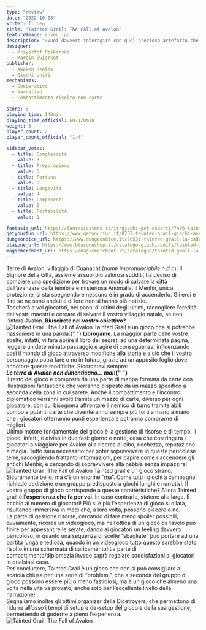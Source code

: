 ```yaml
---
type: "review"
date: "2022-10-03"
writer: Il Leo
title: "Tainted Grail: The Fall of Avalon"
featureImage: cover.jpg
description: "«Vuoi davvero interagire con quel prezioso artefatto che sicuramente nasconderà un qualche potente maleficio?» «Se è prezioso che fai? Te ne privi?»"
designer:
  - Krzysztof Piskorski
  - Marcin Świerkot
publisher:
  - Awaken Realms
  - Giochi Uniti
mechanisms:
  - Cooperativo
  - Narrativo
  - Combattimento risolto con carte

score: 8
playing_time: 140min
playing_time_official: 60-120min
weight: 3
player_count: 2
player_count_official: "1-4"

sidebar_votes:
  - title: Complessità
    value: 3
  - title: Preparazione
    value: 5
  - title: Fortuna
    value: 3
  - title: Longevità
    value: 4
  - title: Componenti
    value: 5
  - title: Portabilità
    value: 1

fantasia_url: https://fantasiastore.it/it/giochi-per-esperti/7476-tainted-grail-la-caduta-di-avalon.html
getyourfun_url: https://www.getyourfun.it/0737-tainted-grail-giochi-avventura.html?fast_search=fs
dungeondice_url: https://www.dungeondice.it/20531-tainted-grail-la-caduta-di-avalon.html
blasone_url: https://www.blasoneshop.it/catalogo-giochi-uniti/tainted-grail-la-caduta-di-avalon-73-1069
magicmerchant_url: https://magicmerchant.it/catalogue/tainted-grail-la-caduta-di-avalon-45521/
---
```


<Setting>
  Terre di Avalon, villaggio di Cuanacht (<em>nome impronunciabile n.d.r.</em>).
  Il Signore della città, assieme ai suoi più valorosi sudditi, ha deciso di
  compiere una spedizione per trovare un modo di salvare la città dall’avanzare
  della temibile e misteriosa Anomalia. Il Menhir, unica protezione, si sta
  spegnendo e nessuno è in grado di accenderlo. Gli eroi e il re se ne sono
  andati e di loro non si hanno più notizie. <br />
  Toccherà a voi giocatori, nei panni di ultimi degli ultimi, raccogliere l’eredità
  dei vostri maestri e cercare di salvare il vostro villaggio natale, se non l’intera
  Avalon. <strong>Riuscirete nel vostro obiettivo?</strong>
</Setting>

<img src="./game1.jpg?t=1" alt="Tainted Grail: The Fall of Avalon" />

<Rules>
  Tainted Grail è un gioco che si potrebbe riassumere in una parola:{" "}
  <strong>Librogame</strong>. La maggior parte delle vostre scelte, infatti, vi
  farà aprire il libro dei segreti ad una determinata pagina, leggere un
  determinato passaggio e agire di conseguenza, influenzando così il mondo di
  gioco attraverso modifiche alla storia e a ciò che il vostro personaggio potrà
  fare o no in futuro, grazie ad un apposito foglio dove annotare queste
  modifiche. Ricordatevi sempre:
  <br />
  <strong>
    <em>Le terre di Avalon non dimenticano… mai!</em>{" "}
  </strong>
  <br />
  Il resto del gioco è composto da una parte di mappa formata da carte con
  illustrazioni fantastiche che verranno disposte da un mazzo specifico a
  seconda della zona in cui sarete. Anche il combattimento e l’incontro
  diplomatico verranni svolti tramite un mazzo di carte, diverso per ogni
  giocatore, con cui bisognerà affrontare il nemico di turno tramite abili combo
  e potenti carte che diventeranno sempre più forti a mano a mano che i
  giocatori otterranno punti esperienza e potranno comprarne di migliori. <br />
  Ultimo motore fondamentale del gioco è la gestione di risorse e di tempo. Il gioco,
  infatti, è diviso in due fasi: giorno e notte, cosa che costringerà i giocatori
  a viaggiare per Avalon alla ricerca di cibo, ricchezza, reputazione e magia. Tutto
  sarà necessario per poter sopravvivere in queste pericolose terre, raccogliendo
  frattanto informazioni, per capire come riaccendere gli antichi Menhir, e cercando
  di sopravvivere alla nebbia senza impazzire!
</Rules>

<img src="./game2.jpg" alt="Tainted Grail: The Fall of Avalon" />

<Feedback>
Tainted grail è un gioco strano. Sicuramente bello, ma c’è un enorme “ma”. Come tutti i giochi a campagna richiede dedizione e un gruppo predisposto a giochi lunghi e narrativi. Il vostro gruppo di gioco corrisponde a queste caratteristiche? Allora Tainted grail è l’<strong>esperienza che fa per voi</strong>. In caso contrario, statene alla larga. E occhio al numero di giocatori! Più si è più l’esperienza di gioco si dilata, risultando immersiva in modi che, a loro volta, possono piacere o no. <br/>
 La parte di gestione risorse, cercando di fare meno spoiler possibili, ovviamente, ricorda un videogioco, ma nell’ottica di un gioco da tavolo può finire per appesantire le serate, dando ai giocatori un feeling davvero pericoloso, in quanto una sequenza di scelte “sbagliate” può portare ad una partita lunga e tediosa, quando in un videogioco tutto questo sarebbe stato risolto in una schermata di caricamento! La parte di combattimento/diplomazia invece saprà regalare soddisfazioni ai giocatori in qualsiasi caso.<br/>
Per concludere, Tainted Grail è un gioco che non si può consigliare a scatola chiusa per una serie di “problemi”, che a seconda del gruppo di gioco possono essere più o meno fastidiosi, ma è un gioco che almeno una volta nella vita va provato, anche solo per l’eccellente livello della narrazione! <br/>
Segnaliamo inoltre gli ottimi organizer della Dicetroyers, che permettono di ridurre all’osso i tempi di setup e de-setup del gioco e della sua gestione, permettendo di goderne a pieno l’esperienza.

</Feedback>

<img src="./game3.jpg" alt="Tainted Grail: The Fall of Avalon" />

<RandomLink
  title="Organizer Dicetroyers"
  link="https://thedicetroyers.com/shop/tainted-grail/"
/>
